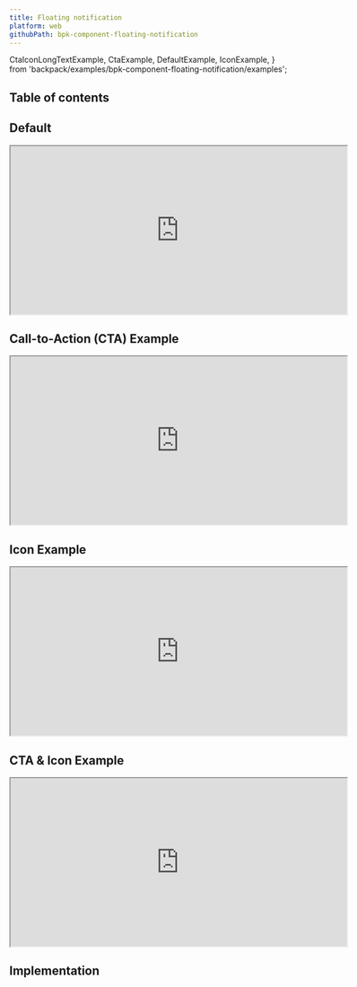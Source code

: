```yaml
---
title: Floating notification
platform: web
githubPath: bpk-component-floating-notification
---
```


  CtaIconLongTextExample,
  CtaExample,
  DefaultExample,
  IconExample,
} from 'backpack/examples/bpk-component-floating-notification/examples';

## Table of contents

## Default

<PresentationBlock>
  <iframe width="600" height="300" src="https://backpack.github.io/storybook/iframe.html?id=bpk-component-floating-notification--default"></iframe>
</PresentationBlock>


## Call-to-Action (CTA) Example

<PresentationBlock>
    <iframe width="600" height="300" src="https://backpack.github.io/storybook/iframe.html?id=bpk-component-floating-notification--with-cta"></iframe>
</PresentationBlock>

## Icon Example

<PresentationBlock>
  <iframe width="600" height="300" src="https://backpack.github.io/storybook/iframe.html?id=bpk-component-floating-notification--with-icon"></iframe>
</PresentationBlock>

## CTA & Icon Example

<PresentationBlock>
  <iframe width="600" height="300" src="https://backpack.github.io/storybook/iframe.html?id=bpk-component-floating-notification--with-cta-icon-and-long-text"></iframe>
</PresentationBlock>

## Implementation

<Readme />
